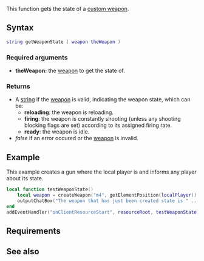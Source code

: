 
{{Client function}}
This function gets the state of a [[/Element/Weapon.md|custom weapon]].

==Syntax==
<syntaxhighlight lang="lua">string getWeaponState ( weapon theWeapon )</syntaxhighlight>
{{OOP||[[/Element/Weapon.md|weapon]]:getState|state|setWeaponState}}

===Required arguments===
* '''theWeapon:''' the [[/Element/Weapon.md|weapon]] to get the state of.

===Returns===
* A [[/string.md|string]] if the [[/Element/Weapon.md|weapon]] is valid, indicating the weapon state, which can be:
** '''reloading''': the weapon is reloading.
** '''firing''': the weapon is constantly shooting (unless any shooting blocking flags are set) according to its assigned firing rate.
** '''ready''': the weapon is idle.
* ''false'' if an error occured or the [[/Element/Weapon.md|weapon]] is invalid.

==Example==
This example creates a gun where the local player is and informs any player about its state.
<syntaxhighlight lang="lua">local function testWeaponState()
    local weapon = createWeapon("m4", getElementPosition(localPlayer)) -- Create the weapon
    outputChatBox("The weapon that has just been created state is " .. getWeaponState(weapon) .. ".") -- Tell the player its state
end
addEventHandler("onClientResourceStart", resourceRoot, testWeaponState)
</syntaxhighlight>

==Requirements==
{{Requirements|n/a|1.3.0-9.04555|}}

==See also==
{{Client weapon creation functions}}